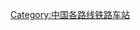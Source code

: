 {{Catnav|页面分类|各种主题的页面分类|按国家分类|各国建筑|各国铁路车站|中国铁路车站|中国铁路车站 (按路线)}}
{{Catnav|页面分类|各种主题的页面分类|按国家分类|各国交通|各国铁路车站|中国铁路车站|中国铁路车站 (按路线)}}

{{Catmore|银兰高速铁路}}

[[Category:中国各路线铁路车站|Category:中国各路线铁路车站]]
